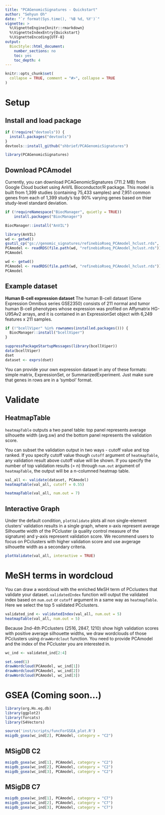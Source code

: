 ```yaml
---
title: "PCAGenomicSignatures - Quickstart"
author: "Sehyun Oh"
date: "`r format(Sys.time(), '%B %d, %Y')`"
vignette: >
  %\VignetteEngine{knitr::rmarkdown}
  %\VignetteIndexEntry{Quickstart}
  %\VignetteEncoding{UTF-8}
output:
  BiocStyle::html_document:
    number_sections: no
    toc: yes
    toc_depth: 4
---
```


```r
knitr::opts_chunk$set(
  collapse = TRUE, comment = "#>", collapse = TRUE 
)
```

# Setup

## Install and load package
```r
if (!require("devtools")) {
  install.packages("devtools")
}
devtools::install_github("shbrief/PCAGenomicSignatures")
```

```r
library(PCAGenomicSignatures)
```


## Download PCAmodel
Currently, you can download PCAGenomicSignatures (711.2 MB) from Google Cloud 
bucket using AnVIL Bioconductor/R package. This model is built from 1,399 studies 
(containing 75,433 samples) and 7,951 common genes from each of 1,399 study's top
90% varying genes based on thier study-level standard deviation.

```r
if (!requireNamespace("BiocManager", quietly = TRUE))
    install.packages("BiocManager")

BiocManager::install("AnVIL")
```

```r
library(AnVIL)
wd <- getwd()
gsutil_cp("gs://genomic_signatures/refinebioRseq_PCAmodel_hclust.rds", wd)
PCAmodel <- readRDS(file.path(wd, "refinebioRseq_PCAmodel_hclust.rds"))
PCAmodel
```

```r
wd <- getwd()
PCAmodel <- readRDS(file.path(wd, "refinebioRseq_PCAmodel_hclust.rds"))
PCAmodel
```


## Example dataset
**Human B-cell expression dataset** The human B-cell dataset (Gene Expression Omnibus series GSE2350) 
consists of 211 normal and tumor human B-cell phenotypes whose expression was profiled on Affymatrix
HG-U95Av2 arrays, and it is contained in an ExpressionSet object with 6,249 features x 211 samples.

```r
if (!"bcellViper" %in% rownames(installed.packages())) {
  BiocManager::install("bcellViper")
}
```

```r
suppressPackageStartupMessages(library(bcellViper))
data(bcellViper)
dset
dataset <- exprs(dset)
```

You can provide your own expression dataset in any of these formats: simple matrix, 
ExpressionSet, or SummarizedExperiment. Just make sure that genes in rows are in
a 'symbol' format. 


# Validate
## HeatmapTable
`heatmapTable` outputs a two panel table: top panel represents average silhouette
width (avg.sw) and the bottom panel represents the validation score.

You can subset the validation output in two ways - cutoff value and top ranked.
If you specify cutoff value though `cutoff` argument of `heatmapTable`, any validation
result above cutoff value will be shown. If you specify the number of top validation
results (= n) through `num.out` argument of `heatmapTable`, the output will be a n-columned
heatmap table.

```r
val_all <- validate(dataset, PCAmodel)  
heatmapTable(val_all, cutoff = 0.55)
```

```r
heatmapTable(val_all, num.out = 7)
```

## Interactive Graph
Under the default condition, `plotValidate` plots all non single-element clusters'
validation results in a single graph, where x-axis represent average Silhouette
width of the PCcluster (a quality control measure of the signature) and y-axis
represent validation score. We recommend users to focus on PCclusters with higher
validation score and use avgerage silhouette width as a secondary criteria. 

```r
plotValidate(val_all, interactive = TRUE)
```




# MeSH terms in wordcloud
You can draw a wordcloud with the enriched MeSH term of PCclusters that validate
your dataset. `validatedIndex` function will output the validated index based on 
`num.out` or `cutoff` argument in a same way as `heatmapTable`. Here we select the
top 5 validated PCclusters.

```r
validated_ind <- validatedIndex(val_all, num.out = 5)
heatmapTable(val_all, num.out = 5)
```

Because 2nd-4th PCclusters (2516, 2847, 1210) show high validation scores with positive
average silhouette widths, we draw wordclouds of those PCclusters using `drawWordclout` 
function. You need to provide PCAmodel and the index of the PCcluster you are interested in.

```r
wc_ind <- validated_ind[2:4]

set.seed(1)
drawWordcloud(PCAmodel, wc_ind[1])
drawWordcloud(PCAmodel, wc_ind[2])
drawWordcloud(PCAmodel, wc_ind[3])
```




# GSEA (Coming soon...)

```r
library(org.Hs.eg.db)
library(ggplot2)
library(forcats)
library(S4Vectors)

source('inst/scripts/funcForGSEA_plot.R')
msigdb_gsea(wc_ind[2], PCAmodel, category = "C2")
```

## MSigDB C2
```r
msigdb_gsea(wc_ind[1], PCAmodel, category = "C2")
msigdb_gsea(wc_ind[2], PCAmodel, category = "C2")
msigdb_gsea(wc_ind[3], PCAmodel, category = "C2")
```

## MSigDB C7
```r
msigdb_gsea(wc_ind[1], PCAmodel, category = "C7")
msigdb_gsea(wc_ind[2], PCAmodel, category = "C7")
msigdb_gsea(wc_ind[3], PCAmodel, category = "C7")
```
